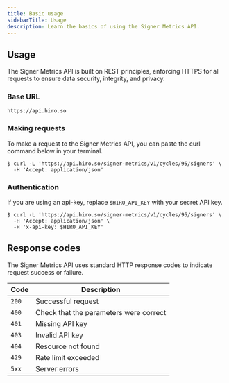 ```yaml
---
title: Basic usage
sidebarTitle: Usage
description: Learn the basics of using the Signer Metrics API.
---
```


## Usage

The Signer Metrics API is built on REST principles, enforcing HTTPS for all requests to ensure data security, integrity, and privacy.

### Base URL

```console -c
https://api.hiro.so
```

### Making requests

To make a request to the Signer Metrics API, you can paste the curl command below in your terminal.

```terminal
$ curl -L 'https://api.hiro.so/signer-metrics/v1/cycles/95/signers' \
  -H 'Accept: application/json'
```

### Authentication

If you are using an api-key, replace `$HIRO_API_KEY` with your secret API key.

```terminal
$ curl -L 'https://api.hiro.so/signer-metrics/v1/cycles/95/signers' \
  -H 'Accept: application/json' \
  -H 'x-api-key: $HIRO_API_KEY'
```

## Response codes

The Signer Metrics API uses standard HTTP response codes to indicate request success or failure.

| Code | Description |
|------|-------------|
| `200` | Successful request |
| `400` | Check that the parameters were correct |
| `401` | Missing API key |
| `403` | Invalid API key |
| `404` | Resource not found |
| `429` | Rate limit exceeded |
| `5xx` | Server errors |
